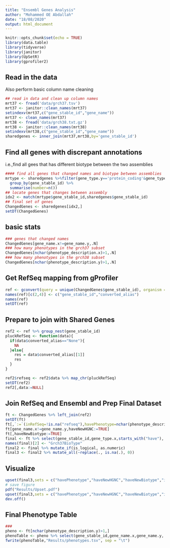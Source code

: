 ```yaml
---
title: "Ensembl Genes Analysis"
author: "Mohammed OE Abdallah"
date: "18/08/2020"
output: html_document
---
```


```r
knitr::opts_chunk$set(echo = TRUE)
library(data.table)
library(tidyverse)
library(janitor)
library(UpSetR)
library(gprofiler2)
```

## Read in the data 

Also perform basic column name cleaning

```r
## read in data and clean up column names
mrt37 <- fread('data/grch37.tsv')
mrt37 <- janitor::clean_names(mrt37)
setindexv(mrt37,c("gene_stable_id","gene_name"))
mrt37 <- clean_names(mrt37)
mrt38 <- fread('data/grch38.txt.gz')
mrt38 <- janitor::clean_names(mrt38)
setindexv(mrt38,c("gene_stable_id","gene_name"))
sharedgenes <- inner_join(mrt37,mrt38,by='gene_stable_id')
```

## Find all genes with discrepant annotations

i.e.,find all gees that has different biotype between the two assemblies 
```r

#### find all genes that changed names and biotype between assemblies
mrtype <- sharedgenes %>%filter(gene_type.y=='protein_coding'&gene_type.x!='protein_coding') %>% 
  group_by(gene_stable_id) %>% 
  summarise(number=n())
## locate genes that changes between assembly
idx2 <- match(mrtype$gene_stable_id,sharedgenes$gene_stable_id)
## final set of genes
ChangedGenes <- sharedgenes[idx2,]
setDT(ChangedGenes)
```


## basic stats

```r
### genes that changed names
ChangedGenes[gene_name.x!=gene_name.y,.N]
### how many phenotypes in the grch37 subset
ChangedGenes[nchar(phenotype_description.x)>1,.N]
### how many phenotypes in the grch38 subset
ChangedGenes[nchar(phenotype_description.y)>1,.N]
```

## Get RefSeq mapping from gProfiler  

```r
ref <- gconvert(query = unique(ChangedGenes$gene_stable_id), organism = "hsapiens", target="REFSEQ_MRNA")
names(ref)[c(2,4)] <- c("gene_stable_id","converted_alias")
names(ref)
setDT(ref)
```
## Prepare to join with Shared Genes

```r
ref2 <- ref %>% group_nest(gene_stable_id)
pluckRefSeq <- function(data){
  if(data$converted_alias=="None"){
    NA
  }else{
    res = data$converted_alias[[1]]
    res
  }
}

ref2$refseq <- ref2$data %>% map_chr(pluckRefSeq)
setDT(ref2)
ref2[,data:=NULL]
```

## Join RefSeq and Ensembl and Prep Final Dataset

```r
ft <- ChangedGenes %>% left_join(ref2)
setDT(ft)
ft[,`:=`(inRefSeq=!is.na("refseq"),havePhenotype=nchar(phenotype_description.y)>1, inClinGen=nchar(source_name.y)>1)]
ft[gene_name.x!=gene_name.y,haveNewHGNC:=TRUE]
ft[,haveNewBiotype:=TRUE]
final <- ft %>% select(gene_stable_id,gene_type.x,starts_with("have"), starts_with("in"))
names(final)[2] <- "Grch37BioType"
final2 <- final %>% mutate_if(is_logical, as.numeric)
final3 <- final2 %>% mutate_all(~replace(., is.na(.), 0))
```

## Visualize

```r
upset(final3,sets = c("havePhenotype","haveNewHGNC","haveNewBiotype","inRefSeq","inClinGen"), order.by =  "freq")
# save figure
pdf("Results/Upset.pdf")
upset(final3,sets = c("havePhenotype","haveNewHGNC","haveNewBiotype","inRefSeq","inClinGen"), order.by =  "freq")
dev.off()
```

## Final Phenotype Table

```r
###
pheno <- ft[nchar(phenotype_description.y)>1,]
phenoTable <- pheno %>% select(gene_stable_id,gene_name.x,gene_name.y, phenotype_description.x,phenotype_description.y, refseq)
fwrite(phenoTable,"Results/phenotypes.tsv", sep = "\t")

```

